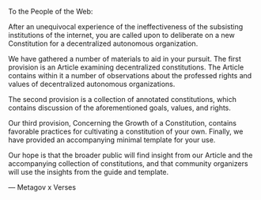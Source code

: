 
To the People of the Web:

After an unequivocal experience of the ineffectiveness of the subsisting institutions of the internet, you are called upon to deliberate on a new Constitution for a decentralized autonomous organization. 

We have gathered a number of materials to aid in your pursuit. The first provision is an Article examining decentralized constitutions. The Article contains within it a number of observations about the professed rights and values of decentralized autonomous organizations. 

The second provision is a collection of annotated constitutions, which contains discussion of the aforementioned goals, values, and rights.

Our third provision, Concerning the Growth of a Constitution, contains favorable practices for cultivating a constitution of your own. Finally, we have provided an accompanying minimal template for your use.

Our hope is that the broader public will find insight from our Article and the accompanying collection of constitutions, and that community organizers will use the insights from the guide and template.

— Metagov x Verses

